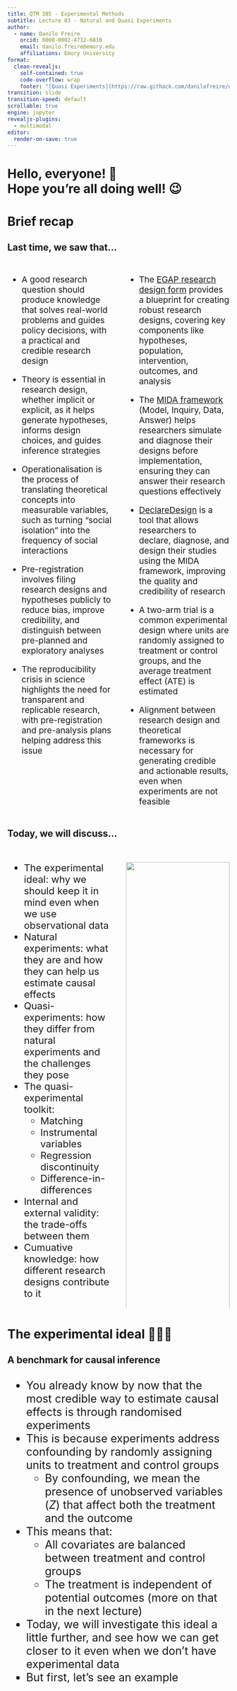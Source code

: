 ```yaml
---
title: QTM 385 - Experimental Methods
subtitle: Lecture 03 - Natural and Quasi Experiments
author:
  - name: Danilo Freire
    orcid: 0000-0002-4712-6810
    email: danilo.freire@emory.edu
    affiliations: Emory University
format:
  clean-revealjs:
    self-contained: true
    code-overflow: wrap
    footer: "[Quasi Experiments](https://raw.githack.com/danilofreire/qtm385/main/lectures/lecture-03/03-natural-quasi.html/)"
transition: slide
transition-speed: default
scrollable: true
engine: jupyter
revealjs-plugins:
  - multimodal
editor:
  render-on-save: true
---
```


# Hello, everyone! 👋 <br> Hope you're all doing well! 😉 {background-color="#2d4563"}

# Brief recap {background-color="#2d4563"}

## Last time, we saw that...

:::{style="margin-top: 30px; font-size: 19px;"}
:::{.columns}
:::{.column width=50%}

- A good research question should produce [knowledge that solves real-world problems]{.alert} and guides policy decisions, with a [practical and credible research design]{.alert}

- [Theory]{.alert} is essential in research design, whether implicit or explicit, as it helps generate hypotheses, informs design choices, and guides inference strategies

- [Operationalisation]{.alert} is the process of translating theoretical concepts into measurable variables, such as turning "social isolation" into the frequency of social interactions

- [Pre-registration]{.alert} involves filing research designs and hypotheses publicly to reduce bias, improve credibility, and distinguish between pre-planned and exploratory analyses

- The [reproducibility crisis]{.alert} in science highlights the need for transparent and replicable research, with pre-registration and pre-analysis plans helping address this issue

:::
:::{.column width=50%}

- The [EGAP research design form](https://egap.github.io/learningdays-resources/Exercises/design-form.html) provides a blueprint for creating robust research designs, covering key components like hypotheses, population, intervention, outcomes, and analysis

- The [MIDA framework](https://book.declaredesign.org/introduction/what-is-a-research-design.html#mida-the-four-elements-of-a-research-design) (Model, Inquiry, Data, Answer) helps researchers simulate and diagnose their designs before implementation, ensuring they can answer their research questions effectively

- [DeclareDesign](https://declaredesign.org/) is a tool that allows researchers to declare, diagnose, and design their studies using the MIDA framework, improving the quality and credibility of research

- A [two-arm trial]{.alert} is a common experimental design where units are randomly assigned to treatment or control groups, and the average treatment effect (ATE) is estimated

- [Alignment]{.alert} between research design and theoretical frameworks is necessary for generating credible and actionable results, even when experiments are not feasible

:::
:::
:::

## Today, we will discuss...

:::{style="margin-top: 30px; font-size: 22px;"}
:::{.columns}
:::{.column width=50%}
- [The experimental ideal]{.alert}: why we should keep it in mind even when we use observational data
- [Natural experiments]{.alert}: what they are and how they can help us estimate causal effects
- [Quasi-experiments]{.alert}: how they differ from natural experiments and the challenges they pose
- The [quasi-experimental toolkit]{.alert}: 
  - Matching
  - Instrumental variables
  - Regression discontinuity
  - Difference-in-differences
- [Internal and external validity]{.alert}: the trade-offs between them
- [Cumuative knowledge]{.alert}: how different research designs contribute to it
:::

:::{.column width=50%}
:::{style="text-align: center;"}
![](figures/internal-external.png){width=100%}
:::
:::
:::
:::

# The experimental ideal 🧑🏻‍🔬 {background-color="#2d4563"}

## A benchmark for causal inference

:::{style="margin-top: 30px; font-size: 25px;"}
- You already know by now that [the most credible way to estimate causal effects]{.alert} is through randomised experiments
- This is because experiments [address confounding]{.alert} by randomly assigning units to treatment and control groups
  - By confounding, we mean the presence of unobserved variables ($Z$) that affect both the treatment and the outcome
- This means that:
  - All covariates are balanced between treatment and control groups
  - The treatment is independent of potential outcomes (more on that in the next lecture)
- Today, we will investigate this ideal a little further, and see how we can get closer to it even when we don't have experimental data
- But first, let's see an example
:::

## 